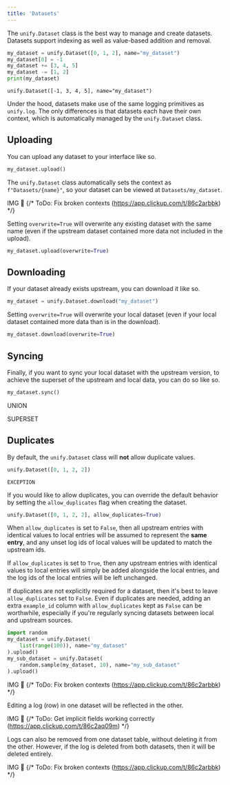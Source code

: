```yaml
---
title: 'Datasets'
---
```


The `unify.Dataset` class is the best way to manage and create datasets.
Datasets support indexing as well as value-based addition and removal.

```python
my_dataset = unify.Dataset([0, 1, 2], name="my_dataset")
my_dataset[0] = -1
my_dataset += [3, 4, 5]
my_dataset -= [1, 2]
print(my_dataset)
```
```
unify.Dataset([-1, 3, 4, 5], name="my_dataset")
```

Under the hood, datasets make use of the same logging primitives as `unify.log`.
The only differences is that datasets each have their own context,
which is automatically managed by the `unify.Dataset` class.

## Uploading

You can upload any dataset to your interface like so.

```python
my_dataset.upload()
```

The `unify.Dataset` class automatically sets the context as `f"Datasets/{name}"`,
so your dataset can be viewed at `Datasets/my_dataset`.

IMG 🛑 {/* ToDo: Fix broken contexts (https://app.clickup.com/t/86c2arbbk) */}

Setting `overwrite=True` will overwrite any existing dataset with the same name 
(even if the upstream dataset contained more data not included in the upload).

```python
my_dataset.upload(overwrite=True)
```

## Downloading

If your dataset already exists upstream, you can download it like so.

```python
my_dataset = unify.Dataset.download("my_dataset")
```

Setting `overwrite=True` will overwrite your local dataset 
(even if your local dataset contained more data than is in the download).

```python
my_dataset.download(overwrite=True)
```

## Syncing

Finally, if you want to sync your local dataset with the upstream version,
to achieve the superset of the upstream and local data, you can do so like so.

```python
my_dataset.sync()
```

UNION

SUPERSET

## Duplicates

By default, the `unify.Dataset` class will **not** allow duplicate values.

```python
unify.Dataset([0, 1, 2, 2])
```
```
EXCEPTION
```

If you would like to allow duplicates, you can override the default behavior by setting the `allow_duplicates` flag when creating the dataset.

```python
unify.Dataset([0, 1, 2, 2], allow_duplicates=True)
```

When `allow_duplicates` is set to `False`, then all upstream entries with identical values to local entries will be assumed to represent the **same entry**,
and any unset log ids of local values will be updated to match the upstream ids.

If `allow_duplicates` is set to `True`, then any upstream entries with identical values to local entries will simply be added alongside the local entries,
and the log ids of the local entries will be left unchanged.

If duplicates are not explicitly required for a dataset, 
then it's best to leave `allow_duplicates` set to `False`.
Even if duplicates are needed, adding an extra `example_id` column with `allow_duplicates` kept as `False` can be worthwhile, 
especially if you're regularly syncing datasets between local and upstream sources.

```python
import random
my_dataset = unify.Dataset(
    list(range(100)), name="my_dataset"
).upload()
my_sub_dataset = unify.Dataset(
    random.sample(my_dataset, 10), name="my_sub_dataset"
).upload()
```

IMG 🛑 {/* ToDo: Fix broken contexts (https://app.clickup.com/t/86c2arbbk) */}

Editing a log (row) in one dataset will be reflected in the other.

IMG 🛑 {/* ToDo: Get implicit fields working correctly (https://app.clickup.com/t/86c2aq09m) */}

Logs can also be removed from one dataset table, without deleting it from the other.
However, if the log is deleted from both datasets, then it will be deleted entirely.

IMG 🛑 {/* ToDo: Fix broken contexts (https://app.clickup.com/t/86c2arbbk) */}
